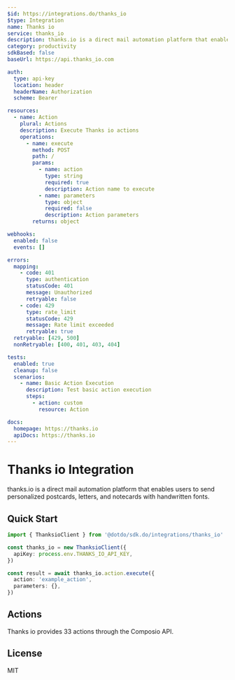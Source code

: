 ```yaml
---
$id: https://integrations.do/thanks_io
$type: Integration
name: Thanks io
service: thanks_io
description: thanks.io is a direct mail automation platform that enables users to send personalized postcards, letters, and notecards with handwritten fonts.
category: productivity
sdkBased: false
baseUrl: https://api.thanks_io.com

auth:
  type: api-key
  location: header
  headerName: Authorization
  scheme: Bearer

resources:
  - name: Action
    plural: Actions
    description: Execute Thanks io actions
    operations:
      - name: execute
        method: POST
        path: /
        params:
          - name: action
            type: string
            required: true
            description: Action name to execute
          - name: parameters
            type: object
            required: false
            description: Action parameters
        returns: object

webhooks:
  enabled: false
  events: []

errors:
  mapping:
    - code: 401
      type: authentication
      statusCode: 401
      message: Unauthorized
      retryable: false
    - code: 429
      type: rate_limit
      statusCode: 429
      message: Rate limit exceeded
      retryable: true
  retryable: [429, 500]
  nonRetryable: [400, 401, 403, 404]

tests:
  enabled: true
  cleanup: false
  scenarios:
    - name: Basic Action Execution
      description: Test basic action execution
      steps:
        - action: custom
          resource: Action

docs:
  homepage: https://thanks.io
  apiDocs: https://thanks.io
---
```


# Thanks io Integration

thanks.io is a direct mail automation platform that enables users to send personalized postcards, letters, and notecards with handwritten fonts.

## Quick Start

```typescript
import { ThanksioClient } from '@dotdo/sdk.do/integrations/thanks_io'

const thanks_io = new ThanksioClient({
  apiKey: process.env.THANKS_IO_API_KEY,
})

const result = await thanks_io.action.execute({
  action: 'example_action',
  parameters: {},
})
```

## Actions

Thanks io provides 33 actions through the Composio API.

## License

MIT
